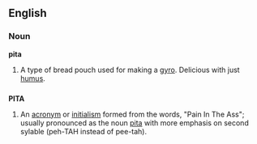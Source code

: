 ==English==
===Noun===
'''pita'''

#A type of bread pouch used for making a [[gyro]].  Delicious with just [[humus]].

==={{acronym}}===
'''PITA'''

#An [[acronym]] or [[initialism]] formed from the words, "Pain In The Ass"; usually pronounced as the noun [[pita]] with more emphasis on second sylable (peh-TAH instead of pee-tah).